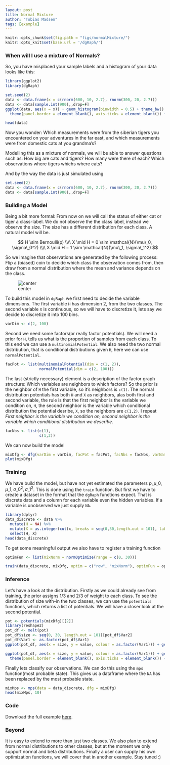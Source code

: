 ```yaml
---
layout: post
title: Normal Mixture
author: "Tobias Madsen"
tags: [example]
---
```


```r
knitr::opts_chunk$set(fig.path = "figs/normalMixture/")
knitr::opts_knit$set(base.url = '/dgRaph/')
```

<!--
Build post
setwd("../gh-pages-dgRaph/")
library(knitr)
render_jekyll()
knit(input = "../gh-pages-dgRaph/knitr//normalMixture.Rmd", output = "../gh-pages-dgRaph/_posts/2015-06-11-Normal-Mixture.md")
setwd("../dgRaph/")
-->

### When will I use a mixture of Normals?
So, you have misplaced your sample labels and a histogram of your data looks like this:

```r
library(ggplot2)
library(dgRaph)
```

```r
set.seed(2)
data <- data.frame(x = c(rnorm(600, 10, 2.7), rnorm(300, 20, 2.7)))
data <- data[sample.int(900),,drop=F]
ggplot(data, aes(x = x)) + geom_histogram(binwidth = 0.5) + theme_bw() +
  theme(panel.border = element_blank(), axis.ticks = element_blank()) + ylab("Count") + xlab("Size") + ggtitle("Cat or Tiger?")
```

```r
head(data)
```

Now you wonder: Which measurements were from the siberian tigers you encountered on your adventures in the far east, and which measurements were from domestic cats at you grandma's?

Modelling this as a mixture of normals, we will be able to answer questions such as: How big are cats and tigers? How many were there of each? Which observations where tigers whichs where cats?

And by the way the data is just simulated using
```r
set.seed(2)
data <- data.frame(x = c(rnorm(600, 10, 2.7), rnorm(300, 20, 2.7)))
data <- data[sample.int(900),,drop=F]
```

### Building a Model


Being a bit more formal: From now on we will call the status of either cat or tiger a class-label. We do not observe the the class label, instead we observe the size. The size has a different distribution for each class. A natural model will be.

$$
H \sim Bernoulli(p) \\\\
X \mid H = 0 \sim \mathcal{N}(\mu\_0, \sigma\_0^2) \\\\
X \mid H = 1 \sim \mathcal{N}(\mu\_1, \sigma\_1^2)
$$

So we imagine that observations are generated by the following process: Flip a (biased) coin to decide which class the observation comes from, then draw from a normal distribution where the mean and variance depends on the class.

![center](/dgRaph/figs/shared/mixture_fac.svg)

To build this model in `dgRaph` we first need to decide the variable dimensions. The first variable `H` has dimension 2, from the two classes. The second variable `X` is continuous, so we will have to discretize it, lets say we decide to discretize it into 100 bins. 

```r
varDim <- c(2, 100)
```

Second we need some factors(or really factor potentials). We will need a prior for `H`, tells us what is the proportion of samples from each class. To this end we can use a `multinomialPotential`. We also need the two normal distribution, that is conditional distributions given `H`, here we can use `normalPotential`. 

```r
facPot <- list(multinomialPotential(dim = c(1, 2)),
               normalPotential(dim = c(2, 100)))
```

The last (strictly necessary) element is a description of the factor graph structure: Which variables are neighbors to which factors? So the prior is the neighbor of `H` the first variable, so it's neighbors is `c(1)`. The normal distribution potentials has both `H` and `X` as neighbors, alas both first and second variable, the rule is that the first neighbor is the variable we condition on, `H`, the second neighbor is the variable which conditional distribution the potential desribe, `X`, so the neighbors are `c(1,2)`. I repeat *First neighbor is the variable we condition on, second neighbor is the variable which conditional distribution we describe*.

```r
facNbs <- list(c(1),
               c(1,2))
```

We can now build the model

```r
mixDfg <- dfg(varDim = varDim, facPot = facPot, facNbs = facNbs, varNames = c("H", "X"), facNames = c("Prior H", "X | H"))
plot(mixDfg)
```


### Training

We have build the model, but have not yet estimated the parameters $p, \mu\_0, \mu\_1, \sigma\_0^2, \sigma\_1^2$.
This is done using the `train` function. But first we have to create a dataset in the format that the `dgRaph` functions expect. That is discrete data and a column for each variable even the hidden variables. If a variable is unobserved we just supply `NA`.

```r
library(dplyr)
data_discrete <- data %>%
  mutate(H = NA) %>%
  mutate(X = as.integer(cut(x, breaks = seq(0,30,length.out = 101), labels = c(1:100)))) %>%
  select(H, X)
head(data_discrete)
```

To get some meaningful output we also have to register a training function

```r
optimFun <- list(mixNorm = normOptimize(range = c(0, 30)))
```

```r
train(data_discrete, mixDfg, optim = c("row", "mixNorm"), optimFun = optimFun, iter.max = 500)
```

### Inference

Let's have a look at the distribution. Firstly as we could already see from training, the prior assigns 1/3 and 2/3 of weight to each class. To see the distribution of size with-in the two classes, we can use the `potentials` functions, which returns a list of potentials. We will have a closer look at the second potential.

```r
pot <- potentials(mixDfg)[[2]]
library(reshape2)
pot_df <- melt(pot)
pot_df$size <- seq(0, 30, length.out = 101)[pot_df$Var2]
pot_df$Var1 <- as.factor(pot_df$Var1)
ggplot(pot_df, aes(x = size, y = value, colour = as.factor(Var1))) + geom_line()
```

```r
ggplot(pot_df, aes(x = size, y = value, colour = as.factor(Var1))) + geom_line() + theme_bw() + 
  theme(panel.border = element_blank(), axis.ticks = element_blank()) + ylab("~ Probability") + xlab("Size")
```

Finally lets classify our observations. We can do this using the `mps` function(most probable state). This gives us a dataframe where the `NA` has been replaced by the most probable state.

```r
mixMps <- mps(data = data_discrete, dfg = mixDfg)
head(mixMps, 10)
```

### Code

Download the full example [here]({{ site.baseurl}}/downloads/normalMixture.R).

### Beyond

It is easy to extend to more than just two classes. We also plan to extend from normal distributions to other classes, but at the moment we only support normal and beta distributions. Finally a user can supply his own optimization functions, we will cover that in another example. Stay tuned :)
